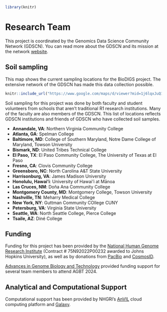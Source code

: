 ```r
library(knitr)
```

# Research Team

This project is coordinated by the Genomics Data Science Community Network (GDSCN). You can read more about the GDSCN and its mission at the network [website](https://www.gdscn.org/home).

## Soil sampling 

This map shows the current sampling locations for the BioDIGS project. The extensive network of the GDSCN has made this data collection possible. 

```r
knitr::include_url("https://www.google.com/maps/d/viewer?mid=1j6lqxJuQ1ACOmtT14TKdZ2D127XYnok&ll=35.52328736198404%2C-115.93205645&z=2")
```

Soil sampling for this project was done by both faculty and student volunteers from schools that aren't traditional R1 research institutions. Many of the faculty are also members of the GDSCN. This list of locations reflects GDSCN institutions and friends of GDSCN who have collected soil samples.

- **Annandale, VA**: Northern Virginia Community College
- **Atlanta, GA**: Spelman College
- **Baltimore, MD**: College of Southern Maryland, Notre Dame College of Maryland, Towson University
- **Bismark, ND**: United Tribes Technical College
- **El Paso, TX**: El Paso Community College, The University of Texas at El Paso
- **Fresno, CA**: Clovis Community College
- **Greensboro, NC**: North Carolina A&T State University
- **Harrisonburg, VA**: James Madison University
- **Honolulu, Hawai'i**: University of Hawai'i at Mānoa
- **Las Cruces, NM**: Doña Ana Community College
- **Montgomery County, MD**: Montgomery College, Towson University
- **Nashville, TN**: Meharry Medical College
- **New York, NY**: Guttman Community COllege CUNY
- **Petersburg, VA**: Virginia State University
- **Seattle, WA**: North Seattle College, Pierce College
- **Tsaile, AZ**: Diné College

## Funding

Funding for this project has been provided by the [National Human Genome Research Institute](https://www.genome.gov/) (Contract # 75N92022P00232 awarded to Johns Hopkins University), as well as by donations from [PacBio](https://www.pacb.com/) and [CosmosID](https://www.cosmosid.com/).

[Advances in Genome Biology and Technology](https://www.agbt.org/) provided funding support for several team members to attend AGBT 2024.

## Analytical and Computational Support

Computational support has been provided by NHGRI's [AnVIL](https://anvilproject.org/) cloud computing platform and [Galaxy](usegalaxy.org).


